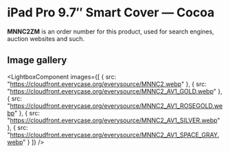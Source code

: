 
# iPad Pro 9.7″ Smart Cover — Cocoa

<Callout type='info' emoji='👉🏻'>**MNNC2ZM** is an order number for this product, used for search engines, auction websites and such.</Callout>

## Image gallery

<LightboxComponent
    images={[
      {
        src: "https://cloudfront.everycase.org/everysource/MNNC2.webp"
      },
      {
        src: "https://cloudfront.everycase.org/everysource/MNNC2_AV1_GOLD.webp"
      },
      {
        src: "https://cloudfront.everycase.org/everysource/MNNC2_AV1_ROSEGOLD.webp"
      },
      {
        src: "https://cloudfront.everycase.org/everysource/MNNC2_AV1_SILVER.webp"
      },
      {
        src: "https://cloudfront.everycase.org/everysource/MNNC2_AV1_SPACE_GRAY.webp"
      }
    ]}
  />

